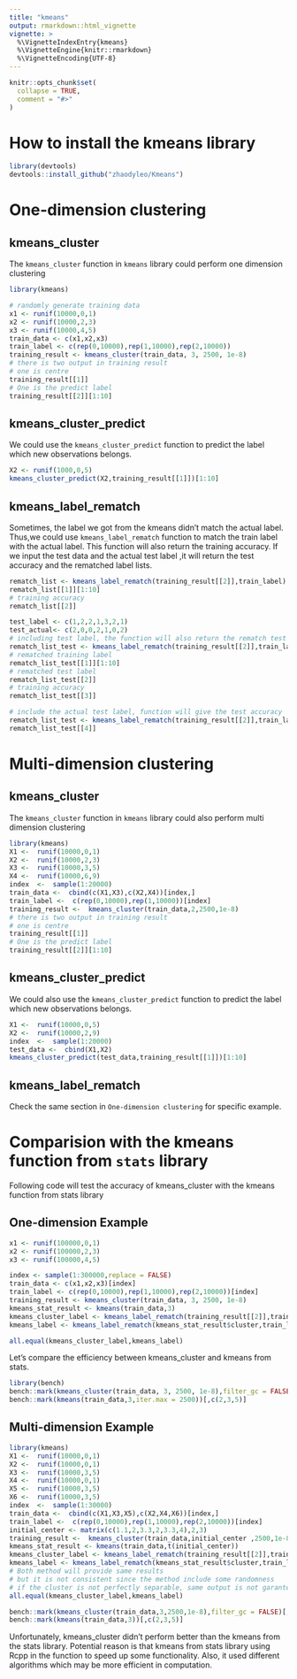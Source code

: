 ```yaml
---
title: "kmeans"
output: rmarkdown::html_vignette
vignette: >
  %\VignetteIndexEntry{kmeans}
  %\VignetteEngine{knitr::rmarkdown}
  %\VignetteEncoding{UTF-8}
---
```


```r
knitr::opts_chunk$set(
  collapse = TRUE,
  comment = "#>"
)
```

# How to install the kmeans library 

```r
library(devtools)
devtools::install_github("zhaodyleo/Kmeans")
```

# One-dimension clustering

## kmeans_cluster

The `kmeans_cluster` function in `kmeans` library could perform one dimension clustering
```r
library(kmeans)

# randomly generate training data
x1 <- runif(10000,0,1)
x2 <- runif(10000,2,3)
x3 <- runif(10000,4,5)
train_data <- c(x1,x2,x3)
train_label <- c(rep(0,10000),rep(1,10000),rep(2,10000))
training_result <- kmeans_cluster(train_data, 3, 2500, 1e-8)
# there is two output in training result 
# one is centre 
training_result[[1]]
# One is the predict label 
training_result[[2]][1:10]
```
## kmeans_cluster_predict

We could use the `kmeans_cluster_predict` function to predict the label which new observations belongs. 
```r
X2 <- runif(1000,0,5)
kmeans_cluster_predict(X2,training_result[[1]])[1:10]
```
## kmeans_label_rematch

Sometimes, the label we got from the kmeans didn't match the actual label. Thus,we could use `kmeans_label_rematch` function to match the train label with the actual label. This function will also return the training accuracy. If we input the test data and the actual test label ,it will return the test accuracy and the rematched label lists.
```r
rematch_list <- kmeans_label_rematch(training_result[[2]],train_label)
rematch_list[[1]][1:10]
# training accuracy
rematch_list[[2]]
```
```r
test_label <- c(1,2,2,1,3,2,1)
test_actual<- c(2,0,0,2,1,0,2)
# including test label, the function will also return the rematch test label
rematch_list_test <- kmeans_label_rematch(training_result[[2]],train_label,test_label)
# rematched training label
rematch_list_test[[1]][1:10]
# rematched test label
rematch_list_test[[2]]
# training accuracy
rematch_list_test[[3]]

# include the actual test label, function will give the test accuracy
rematch_list_test <- kmeans_label_rematch(training_result[[2]],train_label,test_label,test_actual)
rematch_list_test[[4]]
```

# Multi-dimension clustering

## kmeans_cluster

The `kmeans_cluster` function in `kmeans` library could also perform multi dimension clustering

```r
library(kmeans)
X1 <-  runif(10000,0,1)
X2 <-  runif(10000,2,3)
X3 <-  runif(10000,3,5)
X4 <-  runif(10000,6,9)
index  <-  sample(1:20000)
train_data <-  cbind(c(X1,X3),c(X2,X4))[index,]
train_label <-  c(rep(0,10000),rep(1,10000))[index]
training_result <-  kmeans_cluster(train_data,2,2500,1e-8)
# there is two output in training result 
# one is centre 
training_result[[1]]
# One is the predict label 
training_result[[2]][1:10]
```
## kmeans_cluster_predict

We could also use the `kmeans_cluster_predict` function to predict the label which new observations belongs. 
```r
X1 <-  runif(10000,0,5)
X2 <-  runif(10000,2,9)
index  <-  sample(1:20000)
test_data <-  cbind(X1,X2)
kmeans_cluster_predict(test_data,training_result[[1]])[1:10]
```

## kmeans_label_rematch

Check the same section in `One-dimension clustering` for specific example. 

# Comparision with the kmeans function from `stats` library

Following code will test the accuracy of kmeans_cluster with the kmeans function from stats library

## One-dimension Example
```r
x1 <- runif(100000,0,1)
x2 <- runif(100000,2,3)
x3 <- runif(100000,4,5)

index <- sample(1:300000,replace = FALSE)
train_data <- c(x1,x2,x3)[index]
train_label <- c(rep(0,10000),rep(1,10000),rep(2,10000))[index]
training_result <- kmeans_cluster(train_data, 3, 2500, 1e-8)
kmeans_stat_result <- kmeans(train_data,3)
kmeans_cluster_label <- kmeans_label_rematch(training_result[[2]],train_label)
kmeans_label <- kmeans_label_rematch(kmeans_stat_result$cluster,train_label)

all.equal(kmeans_cluster_label,kmeans_label)
```

Let's compare the efficiency between kmeans_cluster and kmeans from stats.
```r
library(bench)
bench::mark(kmeans_cluster(train_data, 3, 2500, 1e-8),filter_gc = FALSE)[,c(2,3,5)]
bench::mark(kmeans(train_data,3,iter.max = 2500))[,c(2,3,5)]
```

## Multi-dimension Example
```r
library(kmeans)
X1 <-  runif(10000,0,1)
X2 <-  runif(10000,0,1)
X3 <-  runif(10000,3,5)
X4 <-  runif(10000,0,1)
X5 <-  runif(10000,3,5)
X6 <-  runif(10000,3,5)
index  <-  sample(1:30000)
train_data <-  cbind(c(X1,X3,X5),c(X2,X4,X6))[index,]
train_label <-  c(rep(0,10000),rep(1,10000),rep(2,10000))[index]
initial_center <- matrix(c(1.1,2,3.3,2,3.3,4),2,3)
training_result <-  kmeans_cluster(train_data,initial_center ,2500,1e-8)
kmeans_stat_result <- kmeans(train_data,t(initial_center))
kmeans_cluster_label <- kmeans_label_rematch(training_result[[2]],train_label)
kmeans_label <- kmeans_label_rematch(kmeans_stat_result$cluster,train_label)
# Both method will provide same results 
# but it is not consistent since the method include some randomness
# if the cluster is not perfectly separable, same output is not garanteed. 
all.equal(kmeans_cluster_label,kmeans_label)
```

```r
bench::mark(kmeans_cluster(train_data,3,2500,1e-8),filter_gc = FALSE)[,c(2,3,5)]
bench::mark(kmeans(train_data,3))[,c(2,3,5)]
```

Unfortunately, kmeans_cluster didn't perform better than the kmeans from the stats library. Potential reason is that kmeans from stats library using Rcpp in the function to speed up some functionality. Also, it used different algorithms which may be more efficient in computation. 
